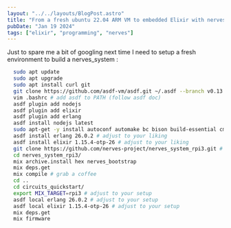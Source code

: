 ```yaml
---
layout: "../../layouts/BlogPost.astro"
title: "From a fresh ubuntu 22.04 ARM VM to embedded Elixir with nerves_system_rpi3 & circuits_quickstart"
pubDate: "Jan 19 2024"
tags: ["elixir", "programming", "nerves"]
---
```


Just to spare me a bit of googling next time I need to setup a fresh environment to build a nerves_system :

```bash
  sudo apt update
  sudo apt upgrade
  sudo apt install curl git
  git clone https://github.com/asdf-vm/asdf.git ~/.asdf --branch v0.13.1 # adjust to the current version
  vim .bashrc # add asdf to PATH (follow asdf doc)
  asdf plugin add nodejs
  asdf plugin add elixir
  asdf plugin add erlang
  asdf install nodejs latest
  sudo apt-get -y install autoconf automake bc bison build-essential cmake flex fop gperf help2man libgl1-mesa-dev libglu1-mesa-dev libmnl-dev libncurses-dev libncurses5-dev libpng-dev libssh-dev libssl-dev libtool libtool-bin libtool-doc libwxgtk-webview3.0-gtk3-dev libwxgtk3.0-gtk3-dev libxml2-utils m4 openjdk-11-jdk pkg-config python3 squashfs-tools ssh-askpass texinfo unixodbc-dev unzip xsltproc
  asdf install erlang 26.0.2 # adjust to your liking
  asdf install elixir 1.15.4-otp-26 # adjust to your liking
  git clone https://github.com/nerves-project/nerves_system_rpi3.git # adjust to your setup
  cd nerves_system_rpi3/
  mix archive.install hex nerves_bootstrap
  mix deps.get
  mix compile # grab a coffee
  cd ..
  cd circuits_quickstart/
  export MIX_TARGET=rpi3 # adjust to your setup
  asdf local erlang 26.0.2 # adjust to your setup
  asdf local elixir 1.15.4-otp-26 # adjust to your setup
  mix deps.get
  mix firmware
```
